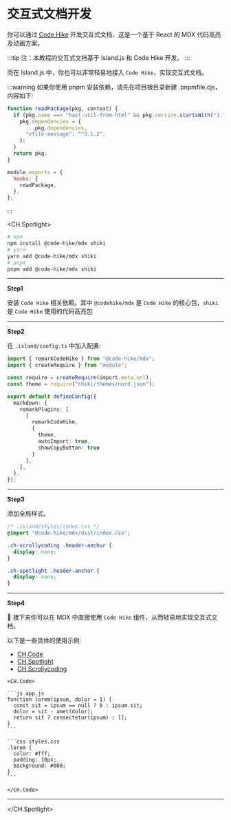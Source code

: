 # 交互式文档开发

你可以通过 [Code Hike](https://codehike.org/) 开发交互式文档，这是一个基于 React 的 MDX 代码高亮及动画方案。

:::tip
注：本教程的交互式文档基于 Island.js 和 Code Hike 开发。
:::

而在 Island.js 中，你也可以非常轻易地接入 `Code Hike`，实现交互式文档。

:::warning
如果你使用 pnpm 安装依赖，请先在项目根目录新建 .pnpmfile.cjs，内容如下:

```js filename=".pnpmfile.cjs"
function readPackage(pkg, context) {
  if (pkg.name === "hast-util-from-html" && pkg.version.startsWith("1.")) {
    pkg.dependencies = {
      ...pkg.dependencies,
      "vfile-message": "^3.1.2",
    };
  }
  return pkg;
}

module.exports = {
  hooks: {
    readPackage,
  },
};
```
:::

<CH.Spotlight>

```bash
# npm
npm install @code-hike/mdx shiki
# yarn
yarn add @code-hike/mdx shiki
# pnpm
pnpm add @code-hike/mdx shiki
```

---

**Step1** 

安装 `Code Hike` 相关依赖。其中 `@codehike/mdx` 是 `Code Hike` 的核心包，`shiki` 是 `Code Hike` 使用的代码高亮包

---

**Step2** 

在 `.island/config.ts` 中加入配置:

```ts config.ts focus=1:5,9:17
import { remarkCodeHike } from "@code-hike/mdx";
import { createRequire } from "module";

const require = createRequire(import.meta.url);
const theme = require("shiki/themes/nord.json");

export default defineConfig({
  markdown: {
    remarkPlugins: [
      [
        remarkCodeHike, 
        { 
          theme, 
          autoImport: true, 
          showCopyButton: true 
        }
      ],
    ],
  },
});
```

---

**Step3** 

添加全局样式。

```css styles/index.css
/* .island/styles/index.css */
@import "@code-hike/mdx/dist/index.css";

.ch-scrollycoding .header-anchor {
  display: none;
}

.ch-spotlight .header-anchor {
  display: none;
}
```

---

**Step4** 

🎉 接下来你可以在 MDX 中直接使用 `Code Hike` 组件，从而轻易地实现交互式文档。

以下是一些具体的使用示例:

- [CH.Code](https://codehike.org/demo/filenames)
- [CH.Spotlight](https://codehike.org/demo/spotlight)
- [CH.Scrollycoding](https://codehike.org/demo/scrollycoding)


````mdx
<CH.Code>

```js app.js
function lorem(ipsum, dolor = 1) {
  const sit = ipsum == null ? 0 : ipsum.sit;
  dolor = sit - amet(dolor);
  return sit ? consectetur(ipsum) : [];
}
```

```css styles.css
.lorem {
  color: #fff;
  padding: 10px;
  background: #000;
}
```

</CH.Code>
````

---

</CH.Spotlight>
